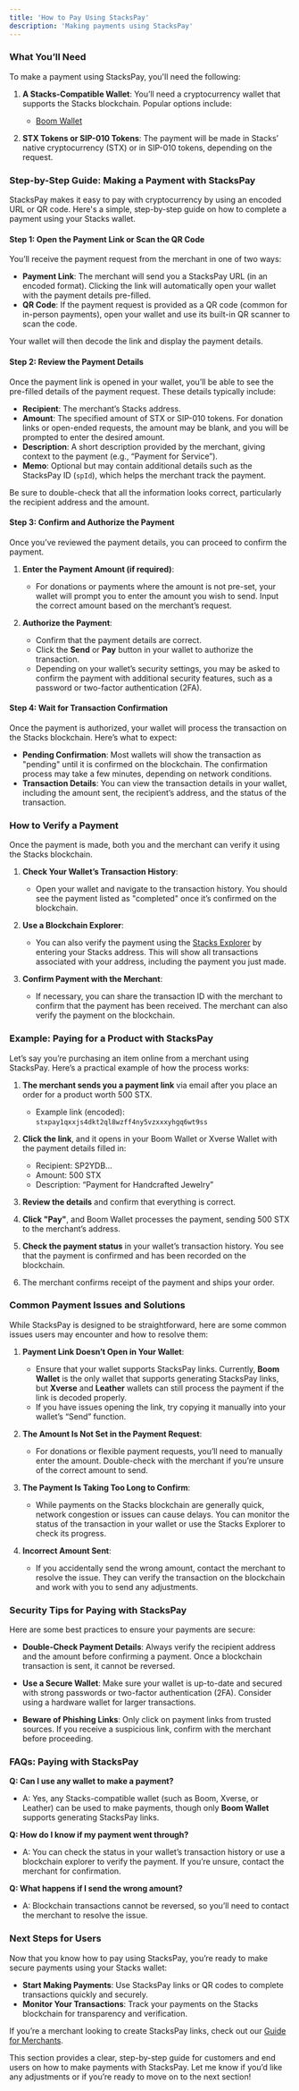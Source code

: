 ```yaml
---
title: 'How to Pay Using StacksPay'
description: 'Making payments using StacksPay'
---
```


### **What You’ll Need**

To make a payment using StacksPay, you'll need the following:

1. **A Stacks-Compatible Wallet**: You’ll need a cryptocurrency wallet that supports the Stacks blockchain. Popular options include:
   - [Boom Wallet](https://www.boomwallet.app)
   
2. **STX Tokens or SIP-010 Tokens**: The payment will be made in Stacks’ native cryptocurrency (STX) or in SIP-010 tokens, depending on the request.



### **Step-by-Step Guide: Making a Payment with StacksPay**

StacksPay makes it easy to pay with cryptocurrency by using an encoded URL or QR code. Here's a simple, step-by-step guide on how to complete a payment using your Stacks wallet.

#### **Step 1: Open the Payment Link or Scan the QR Code**

You’ll receive the payment request from the merchant in one of two ways:

- **Payment Link**: The merchant will send you a StacksPay URL (in an encoded format). Clicking the link will automatically open your wallet with the payment details pre-filled.
- **QR Code**: If the payment request is provided as a QR code (common for in-person payments), open your wallet and use its built-in QR scanner to scan the code.

Your wallet will then decode the link and display the payment details.



#### **Step 2: Review the Payment Details**

Once the payment link is opened in your wallet, you’ll be able to see the pre-filled details of the payment request. These details typically include:

- **Recipient**: The merchant’s Stacks address.
- **Amount**: The specified amount of STX or SIP-010 tokens. For donation links or open-ended requests, the amount may be blank, and you will be prompted to enter the desired amount.
- **Description**: A short description provided by the merchant, giving context to the payment (e.g., “Payment for Service”).
- **Memo**: Optional but may contain additional details such as the StacksPay ID (`spId`), which helps the merchant track the payment.

Be sure to double-check that all the information looks correct, particularly the recipient address and the amount.



#### **Step 3: Confirm and Authorize the Payment**

Once you’ve reviewed the payment details, you can proceed to confirm the payment.

1. **Enter the Payment Amount (if required)**:
   - For donations or payments where the amount is not pre-set, your wallet will prompt you to enter the amount you wish to send. Input the correct amount based on the merchant’s request.

2. **Authorize the Payment**:
   - Confirm that the payment details are correct.
   - Click the **Send** or **Pay** button in your wallet to authorize the transaction.
   - Depending on your wallet’s security settings, you may be asked to confirm the payment with additional security features, such as a password or two-factor authentication (2FA).



#### **Step 4: Wait for Transaction Confirmation**

Once the payment is authorized, your wallet will process the transaction on the Stacks blockchain. Here’s what to expect:

- **Pending Confirmation**: Most wallets will show the transaction as "pending" until it is confirmed on the blockchain. The confirmation process may take a few minutes, depending on network conditions.
- **Transaction Details**: You can view the transaction details in your wallet, including the amount sent, the recipient’s address, and the status of the transaction.



### **How to Verify a Payment**

Once the payment is made, both you and the merchant can verify it using the Stacks blockchain.

1. **Check Your Wallet’s Transaction History**:
   - Open your wallet and navigate to the transaction history. You should see the payment listed as "completed" once it’s confirmed on the blockchain.
   
2. **Use a Blockchain Explorer**:
   - You can also verify the payment using the [Stacks Explorer](https://explorer.stacks.co) by entering your Stacks address. This will show all transactions associated with your address, including the payment you just made.

3. **Confirm Payment with the Merchant**:
   - If necessary, you can share the transaction ID with the merchant to confirm that the payment has been received. The merchant can also verify the payment on the blockchain.



### **Example: Paying for a Product with StacksPay**

Let’s say you’re purchasing an item online from a merchant using StacksPay. Here’s a practical example of how the process works:

1. **The merchant sends you a payment link** via email after you place an order for a product worth 500 STX.
   - Example link (encoded): `stxpay1qxxjs4dkt2ql8wzff4ny5vzxxxyhgq6wt9ss`
   
2. **Click the link**, and it opens in your Boom Wallet or Xverse Wallet with the payment details filled in:
   - Recipient: SP2YDB...
   - Amount: 500 STX
   - Description: “Payment for Handcrafted Jewelry”
   
3. **Review the details** and confirm that everything is correct.
   
4. **Click "Pay"**, and Boom Wallet processes the payment, sending 500 STX to the merchant’s address.

5. **Check the payment status** in your wallet’s transaction history. You see that the payment is confirmed and has been recorded on the blockchain.

6. The merchant confirms receipt of the payment and ships your order.



### **Common Payment Issues and Solutions**

While StacksPay is designed to be straightforward, here are some common issues users may encounter and how to resolve them:

1. **Payment Link Doesn’t Open in Your Wallet**:
   - Ensure that your wallet supports StacksPay links. Currently, **Boom Wallet** is the only wallet that supports generating StacksPay links, but **Xverse** and **Leather** wallets can still process the payment if the link is decoded properly.
   - If you have issues opening the link, try copying it manually into your wallet’s “Send” function.

2. **The Amount Is Not Set in the Payment Request**:
   - For donations or flexible payment requests, you’ll need to manually enter the amount. Double-check with the merchant if you’re unsure of the correct amount to send.

3. **The Payment Is Taking Too Long to Confirm**:
   - While payments on the Stacks blockchain are generally quick, network congestion or issues can cause delays. You can monitor the status of the transaction in your wallet or use the Stacks Explorer to check its progress.

4. **Incorrect Amount Sent**:
   - If you accidentally send the wrong amount, contact the merchant to resolve the issue. They can verify the transaction on the blockchain and work with you to send any adjustments.



### **Security Tips for Paying with StacksPay**

Here are some best practices to ensure your payments are secure:

- **Double-Check Payment Details**: Always verify the recipient address and the amount before confirming a payment. Once a blockchain transaction is sent, it cannot be reversed.
  
- **Use a Secure Wallet**: Make sure your wallet is up-to-date and secured with strong passwords or two-factor authentication (2FA). Consider using a hardware wallet for larger transactions.

- **Beware of Phishing Links**: Only click on payment links from trusted sources. If you receive a suspicious link, confirm with the merchant before proceeding.



### **FAQs: Paying with StacksPay**

**Q: Can I use any wallet to make a payment?**
- A: Yes, any Stacks-compatible wallet (such as Boom, Xverse, or Leather) can be used to make payments, though only **Boom Wallet** supports generating StacksPay links.

**Q: How do I know if my payment went through?**
- A: You can check the status in your wallet’s transaction history or use a blockchain explorer to verify the payment. If you’re unsure, contact the merchant for confirmation.

**Q: What happens if I send the wrong amount?**
- A: Blockchain transactions cannot be reversed, so you’ll need to contact the merchant to resolve the issue.



### **Next Steps for Users**

Now that you know how to pay using StacksPay, you’re ready to make secure payments using your Stacks wallet:

- **Start Making Payments**: Use StacksPay links or QR codes to complete transactions quickly and securely.
- **Monitor Your Transactions**: Track your payments on the Stacks blockchain for transparency and verification.
  
If you’re a merchant looking to create StacksPay links, check out our [Guide for Merchants](#how-to-use-stacks-pay-as-a-merchant).



This section provides a clear, step-by-step guide for customers and end users on how to make payments with StacksPay. Let me know if you’d like any adjustments or if you’re ready to move on to the next section!